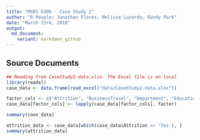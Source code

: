 ---
title: "MSDS 6306 - Case Study 2"
author: "R People: Jonathan Flores, Melissa Luzardo, Randy Park"
date: "March 23rd, 2018"
output: 
  md_document:
    variant: markdown_github
---

## Source Documents

``` {r echo=TRUE, comment=NA, results='asis'}

## Reading from CaseStudy2-data.xlsx. The Excel file is on local
library(readxl)
case_data <- data.frame(read_excel("data/CaseStudy2-data.xlsx"))

factor_cols <- c("Attrition", "BusinessTravel", "Department", "Education", "EducationField", "EnvironmentSatisfaction", "Gender", "JobInvolvement", "JobLevel", "JobRole", "JobSatisfaction", "MaritalStatus", "OverTime")
case_data[factor_cols] <- lapply(case_data[factor_cols], factor)

summary(case_data)

attrition_data <- case_data[which(case_data$Attrition == 'Yes'), ]
summary(attrition_data)

```